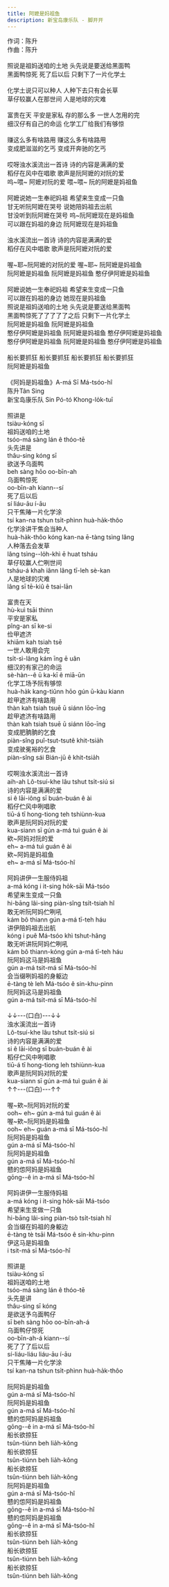 ```yaml
---
title: 阿嬷是妈祖鱼
description: 新宝岛康乐队 - 脚开开
---
```


作词：陈升<br />作曲：陈升<br /><br />照说是祖妈送咱的土地 头先说是要送给黑面鸭<br />黑面鸭惊死 死了后以后 只剩下了一片化学土<br /><br />化学土说只可以种人 人种下去只有会长草<br />草仔较赢人在那世间 人是地球的灾难<br /><br />富贵在天 平安是家私 存的那么多 一世人怎用的完<br />细汉仔有自己的命运 化学工厂给我们有够惊<br /><br />赚这么多有啥路用 赚这么多有啥路用<br />变成肥滋滋的乞丐 变成开奔驰的乞丐<br /><br />哎呀浊水溪流出一首诗 诗的内容是满满的爱<br />稻仔在风中在唱歌 歌声是阮阿嬷的对阮的爱<br />呜~喂~ 阿嬷对阮的爱 喂~喂~ 阮的阿嬷是妈祖鱼<br /><br />阿嬷说她一生奉祀妈祖 希望来生变成一只鱼<br />甘无听阮阿嬷在哭号 说她陪妈祖去出航<br />甘没听到阮阿嬷在哭号 呜~阮阿嬷现在是妈祖鱼<br />可以跟在妈祖的身边 阮阿嬷现在是妈祖鱼<br /><br />浊水溪流出一首诗 诗的内容是满满的爱<br />稻仔在风中唱歌 歌声是阮阿嬷对阮的爱<br /><br />喔~耶~阮阿嬷的对阮的爱 喔~耶~ 阮阿嬷是妈祖鱼<br />阮阿嬷是妈祖鱼 阮阿嬷是妈祖鱼 憨仔伊阿嬷是妈祖鱼<br /><br />阿嬷说她一生奉祀妈祖 希望来生变成一只鱼<br />可以跟在妈祖的身边 她现在是妈祖鱼<br />照说是祖妈送咱的土地 头先说是要送给黑面鸭<br />黑面鸭惊死了了了了了之后 只剩下一片化学土<br />阮阿嬷是妈祖鱼 阮阿嬷是妈祖鱼<br />憨仔伊阿嬷是妈祖鱼 阮阿嬷是妈祖鱼 憨仔伊阿嬷是妈祖鱼<br />憨仔伊阿嬷是妈祖鱼 阮阿嬷是妈祖鱼 憨仔伊阿嬷是妈祖鱼<br /><br />船长要抓狂 船长要抓狂 船长要抓狂 船长要抓狂<br />阮阿嬷是妈祖鱼<br /><br />《阿妈是妈祖鱼》A-má Sī Má-tsóo-hî<br />陈升Tân Sing<br />新宝岛康乐队 Sin Pó-tó Khong-lo̍k-tuī<br /><br />照讲是<br />tsiàu-kóng sī<br />祖妈送咱的土地<br />tsóo-má sàng lán ê thóo-tē<br />头先讲是<br />thâu-sing kóng sī<br />欲送予乌面鸭<br />beh sàng hōo oo-bīn-ah<br />乌面鸭惊死<br />oo-bīn-ah kiann--sí<br />死了后以后<br />sí liáu-āu í-āu<br />只干焦䞐一片化学涂<br />tsí kan-na tshun tsi̍t-phìnn huà-ha̍k-thôo<br />化学涂讲干焦会当种人<br />huà-ha̍k-thôo kóng kan-na ē-tàng tsìng lâng<br />人种落去会发草<br />lâng tsìng--lo̍h-khì ē huat tsháu<br />草仔较赢人伫咧世间<br />tsháu-á khah iânn lâng tī-leh sè-kan<br />人是地球的灾难<br />lâng sī tē-kiû ê tsai-lān<br /><br />富贵在天<br />hù-kuì tsāi thinn<br />平安是家私<br />pîng-an sī ke-si<br />俭甲遮济<br />khiām kah tsiah tsē<br />一世人敢用会完<br />tsi̍t-sì-lâng kám īng ē uân<br />细汉的有家己的命运<br />sè-hàn--ê ū ka-kī ê miā-ūn<br />化学工场予阮有够惊<br />huà-ha̍k kang-tiûnn hōo gún ū-kàu kiann<br />趁甲遮济有啥路用<br />thàn kah tsiah tsuē ū siánn lōo-īng<br />趁甲遮济有啥路用<br />thàn kah tsiah tsuē ū siánn lōo-īng<br />变成肥朒朒的乞食<br />piàn-sîng puî-tsut-tsutê khit-tsia̍h<br />变成驶冕裕的乞食<br />piàn-sîng sái Bián-jū ê khit-tsia̍h<br /><br />哎啊浊水溪流出一首诗<br />aih-ah Lô-tsuí-khe lâu tshut tsi̍t-siú si<br />诗的内容是满满的爱<br />si ê lāi-iông sī buán-buán ê ài<br />稻仔伫风中咧唱歌<br />tiū-á tī hong-tiong teh tshiùnn-kua<br />歌声是阮阿妈对阮的爱<br />kua-siann sī gún a-má tuì guán ê ài<br />欸~阿妈对阮的爱<br />eh~ a-má tuì guán ê ài<br />欸~阿妈是妈祖鱼<br />eh~ a-má sī Má-tsóo-hî<br /><br />阿妈讲伊一生服侍妈祖<br />a-má kóng i it-sing ho̍k-sāi Má-tsóo<br />希望来生变成一只鱼<br />hi-bāng lâi-sing piàn-sîng tsi̍t-tsiah hî<br />敢无听阮阿妈伫咧吼<br />kám bô thiann gún a-má tī-teh háu<br />讲伊陪妈祖去出航<br />kóng i puê Má-tsóo khì tshut-hâng<br />敢无听讲阮阿妈伫咧吼<br />kám bô thiann-kóng gún a-má tī-teh háu<br />阮阿妈这马是妈祖鱼<br />gún a-má tsit-má sī Má-tsóo-hî<br />会当缀咧妈祖的身躯边<br />ē-tàng tè leh Má-tsóo ê sin-khu-pinn<br />阮阿妈这马是妈祖鱼<br />gún a-má tsit-má sī Má-tsóo-hî<br /><br />↓↓---(口白)---↓↓<br />浊水溪流出一首诗<br />Lô-tsuí-khe lâu tshut tsi̍t-siú si<br />诗的内容是满满的爱<br />si ê lāi-iông sī buán-buán ê ài<br />稻仔伫风中咧唱歌<br />tiū-á tī hong-tiong leh tshiùnn-kua<br />歌声是阮阿妈对阮的爱<br />kua-siann sī gún a-má tuì guán ê ài<br />↑↑---(口白)---↑↑<br /><br />喔~欸~阮阿妈对阮的爱<br />ooh~ eh~ gún a-má tuì guán ê ài<br />喔~欸~阮阿妈是妈祖鱼<br />ooh~ eh~ guán a-má sī Má-tsóo-hî<br />阮阿妈是妈祖鱼<br />gún a-má sī Má-tsóo-hî<br />阮阿妈是妈祖鱼<br />gún a-má sī Má-tsóo-hî<br />戆的怹阿妈是妈祖鱼<br />gōng--ê in a-má sī Má-tsóo-hî<br /><br />阿妈讲伊一生服侍妈祖<br />a-má kóng i it-sing ho̍k-sāi Má-tsóo<br />希望来生变做一只鱼<br />hi-bāng lâi-sing piàn-tsò tsi̍t-tsiah hî<br />会当缀在妈祖的身躯边<br />ē-tàng tè tsāi Má-tsóo ê sin-khu-pinn<br />伊这马是妈祖鱼<br />i tsit-má sī Má-tsóo-hî<br /><br />照讲是<br />tsiàu-kóng sī<br />祖妈送咱的土地<br />tsóo-má sàng lán ê thóo-tē<br />头先是讲<br />thâu-sing sī kóng<br />是欲送予乌面鸭仔<br />sī beh sàng hōo oo-bīn-ah-á<br />乌面鸭仔惊死<br />oo-bīn-ah-á kiann--sí<br />死了了了后以后<br />sí-liáu-liáu liáu-āu í-āu<br />只干焦䞐一片化学涂<br />tsí kan-na tshun tsi̍t-phìnn huà-ha̍k-thôo<br /><br />阮阿妈是妈祖鱼<br />gún a-má sī Má-tsóo-hî<br />阮阿妈是妈祖鱼<br />gún a-má sī Má-tsóo-hî<br />戆的怹阿妈是妈祖鱼<br />gōng--ê in a-má sī Má-tsóo-hî<br />船长欲掠狂<br />tsûn-tiúnn beh lia̍h-kông<br />船长欲掠狂<br />tsûn-tiúnn beh lia̍h-kông<br />船长欲掠狂<br />tsûn-tiúnn beh lia̍h-kông<br />阮阿妈是妈祖鱼<br />gún a-má sī Má-tsóo-hî<br />戆的怹阿妈是妈祖鱼<br />gōng--ê in a-má sī Má-tsóo-hî<br />戆的怹阿妈是妈祖鱼<br />gōng--ê in a-má sī Má-tsóo-hî<br />船长欲掠狂<br />tsûn-tiúnn beh lia̍h-kông<br />船长欲掠狂<br />tsûn-tiúnn beh lia̍h-kông<br />船长欲掠狂<br />tsûn-tiúnn beh lia̍h-kông
